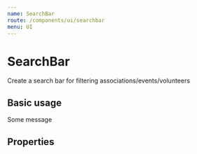 ```yaml
---
name: SearchBar
route: /components/ui/searchbar
menu: UI
---
```



# SearchBar

Create a search bar for filtering associations/events/volunteers

## Basic usage

<Playground>
  <SearchBar>Some message</SearchBar>
</Playground>

## Properties

<Props of={SearchBar} />
